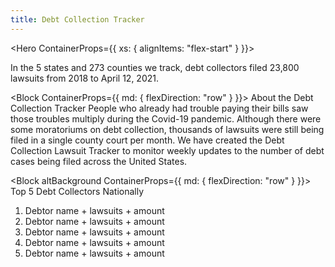 ```yaml
---
title: Debt Collection Tracker
---
```


<Hero ContainerProps={{ xs: { alignItems: "flex-start" } }}>
  <p>
    <Box fontSize={18} fontWeight={500} component="span" maxWidth={320}>
      In the 5 states and 273 counties we track, debt collectors filed
    </Box>
    <Box fontSize={100} fontWeight={700} component="span" maxWidth={320}>
      23,800
    </Box>
    <Box fontSize={18} fontWeight={500} component="span" maxWidth={320}>
      lawsuits from 2018 to April 12, 2021.
    </Box>
  </p>
</Hero>

<Block ContainerProps={{ md: { flexDirection: "row" } }}>
  <Box maxWidth={320} mr={5}>
    <Typography weight="bold" variant="h4" component="h2">
      About the Debt Collection Tracker
    </Typography>
  </Box>
  <Box maxWidth={480}>
    <Typography>
      People who already had trouble paying their bills saw those troubles
      multiply during the Covid-19 pandemic. Although there were some
      moratoriums on debt collection, thousands of lawsuits were still being
      filed in a single county court per month. We have created the Debt
      Collection Lawsuit Tracker to monitor weekly updates to the number of debt
      cases being filed across the United States.
    </Typography>
  </Box>
</Block>

<Block altBackground ContainerProps={{ md: { flexDirection: "row" } }}>
  <Box minWidth={320} mr={5} flex={0}>
    <Typography weight="bold" variant="h4" component="h2">
      Top 5 Debt Collectors Nationally
    </Typography>
  </Box>
  <Box flex={1}>
    <ol>
      <li>Debtor name + lawsuits + amount</li>
      <li>Debtor name + lawsuits + amount</li>
      <li>Debtor name + lawsuits + amount</li>
      <li>Debtor name + lawsuits + amount</li>
      <li>Debtor name + lawsuits + amount</li>
    </ol>
  </Box>
</Block>

<FullLawsuitTable />
